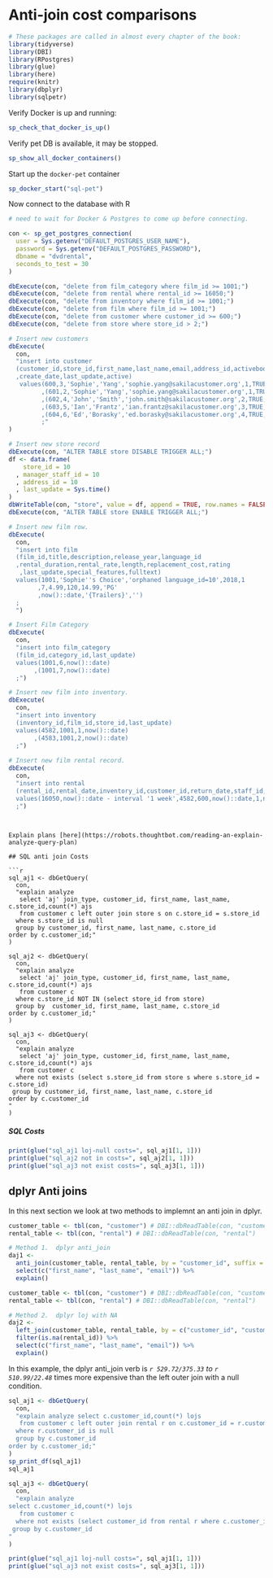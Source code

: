 # Anti-join cost comparisons {#chapter_anti-join-cost-comparisons}

```r
# These packages are called in almost every chapter of the book:
library(tidyverse)
library(DBI)
library(RPostgres)
library(glue)
library(here)
require(knitr)
library(dbplyr)
library(sqlpetr)
```


Verify Docker is up and running:
```r
sp_check_that_docker_is_up()
```

Verify pet DB is available, it may be stopped.

```r
sp_show_all_docker_containers()
```

Start up the `docker-pet` container

```r
sp_docker_start("sql-pet")
```

Now connect to the database with R

```r
# need to wait for Docker & Postgres to come up before connecting.

con <- sp_get_postgres_connection(
  user = Sys.getenv("DEFAULT_POSTGRES_USER_NAME"),
  password = Sys.getenv("DEFAULT_POSTGRES_PASSWORD"),
  dbname = "dvdrental",
  seconds_to_test = 30
)
```

```r
dbExecute(con, "delete from film_category where film_id >= 1001;")
dbExecute(con, "delete from rental where rental_id >= 16050;")
dbExecute(con, "delete from inventory where film_id >= 1001;")
dbExecute(con, "delete from film where film_id >= 1001;")
dbExecute(con, "delete from customer where customer_id >= 600;")
dbExecute(con, "delete from store where store_id > 2;")

# Insert new customers
dbExecute(
  con,
  "insert into customer 
  (customer_id,store_id,first_name,last_name,email,address_id,activebool
  ,create_date,last_update,active)
   values(600,3,'Sophie','Yang','sophie.yang@sakilacustomer.org',1,TRUE,now(),now()::date,1)
         ,(601,2,'Sophie','Yang','sophie.yang@sakilacustomer.org',1,TRUE,now(),now()::date,1)
         ,(602,4,'John','Smith','john.smith@sakilacustomer.org',2,TRUE,now()::date,now()::date,1)
         ,(603,5,'Ian','Frantz','ian.frantz@sakilacustomer.org',3,TRUE,now()::date,now()::date,1)
         ,(604,6,'Ed','Borasky','ed.borasky@sakilacustomer.org',4,TRUE,now()::date,now()::date,1)
         ;"
)

# Insert new store record
dbExecute(con, "ALTER TABLE store DISABLE TRIGGER ALL;")
df <- data.frame(
    store_id = 10
  , manager_staff_id = 10
  , address_id = 10
  , last_update = Sys.time()
)
dbWriteTable(con, "store", value = df, append = TRUE, row.names = FALSE)
dbExecute(con, "ALTER TABLE store ENABLE TRIGGER ALL;")

# Insert new film row.
dbExecute(
  con,
  "insert into film
  (film_id,title,description,release_year,language_id
  ,rental_duration,rental_rate,length,replacement_cost,rating
   ,last_update,special_features,fulltext)
  values(1001,'Sophie''s Choice','orphaned language_id=10',2018,1
        ,7,4.99,120,14.99,'PG'
        ,now()::date,'{Trailers}','')
  ;
  ")

# Insert Film Category
dbExecute(
  con,
  "insert into film_category
  (film_id,category_id,last_update)
  values(1001,6,now()::date)
       ,(1001,7,now()::date)
  ;")  

# Insert new film into inventory.
dbExecute(
  con,
  "insert into inventory
  (inventory_id,film_id,store_id,last_update)
  values(4582,1001,1,now()::date)
       ,(4583,1001,2,now()::date)
  ;")  
  
# Insert new film rental record.
dbExecute(
  con,
  "insert into rental
  (rental_id,rental_date,inventory_id,customer_id,return_date,staff_id,last_update)
  values(16050,now()::date - interval '1 week',4582,600,now()::date,1,now()::date)
  ;")  
  
```
```

Explain plans [here](https://robots.thoughtbot.com/reading-an-explain-analyze-query-plan)

## SQL anti join Costs

```r
sql_aj1 <- dbGetQuery(
  con,
  "explain analyze
   select 'aj' join_type, customer_id, first_name, last_name, c.store_id,count(*) ajs
   from customer c left outer join store s on c.store_id = s.store_id
  where s.store_id is null
  group by customer_id, first_name, last_name, c.store_id
order by c.customer_id;"
)

sql_aj2 <- dbGetQuery(
  con,
  "explain analyze
   select 'aj' join_type, customer_id, first_name, last_name, c.store_id,count(*) ajs
   from customer c 
  where c.store_id NOT IN (select store_id from store)
  group by  customer_id, first_name, last_name, c.store_id
order by c.customer_id;"
)

sql_aj3 <- dbGetQuery(
  con,
  "explain analyze
   select 'aj' join_type, customer_id, first_name, last_name, c.store_id,count(*) ajs
   from customer c 
  where not exists (select s.store_id from store s where s.store_id = c.store_id)
 group by customer_id, first_name, last_name, c.store_id
order by c.customer_id
"
)
```

##### SQL Costs

```r
print(glue("sql_aj1 loj-null costs=", sql_aj1[1, 1]))
print(glue("sql_aj2 not in costs=", sql_aj2[1, 1]))
print(glue("sql_aj3 not exist costs=", sql_aj3[1, 1]))
```

## dplyr Anti joins  

In this next section we look at two methods to implemnt an anti join in dplyr.

```r
customer_table <- tbl(con, "customer") # DBI::dbReadTable(con, "customer")
rental_table <- tbl(con, "rental") # DBI::dbReadTable(con, "rental")

# Method 1.  dplyr anti_join
daj1 <-
  anti_join(customer_table, rental_table, by = "customer_id", suffix = c(".c", ".r")) %>%
  select(c("first_name", "last_name", "email")) %>%
  explain()
```

```r
customer_table <- tbl(con, "customer") # DBI::dbReadTable(con, "customer")
rental_table <- tbl(con, "rental") # DBI::dbReadTable(con, "rental")

# Method 2.  dplyr loj with NA
daj2 <-
  left_join(customer_table, rental_table, by = c("customer_id", "customer_id"), suffix = c(".c", ".r")) %>%
  filter(is.na(rental_id)) %>%
  select(c("first_name", "last_name", "email")) %>%
  explain()
```

<!-- 


### dplyr Costs

```
<PLAN>
Hash Anti Join  (cost=510.99..529.72 rows=1 width=45)
  Hash Cond: ("TBL_LEFT".customer_id = "TBL_RIGHT".customer_id)
  ->  Seq Scan on customer "TBL_LEFT"  (cost=0.00..14.99 rows=599 width=49)
  ->  Hash  (cost=310.44..310.44 rows=16044 width=2)
        ->  Seq Scan on rental "TBL_RIGHT"  (cost=0.00..310.44 rows=16044 width=2)
```

```
<PLAN>
Hash Right Join  (cost=22.48..375.33 rows=1 width=45)
  Hash Cond: ("TBL_RIGHT".customer_id = "TBL_LEFT".customer_id)
  Filter: ("TBL_RIGHT".rental_id IS NULL)
  ->  Seq Scan on rental "TBL_RIGHT"  (cost=0.00..310.44 rows=16044 width=6)
  ->  Hash  (cost=14.99..14.99 rows=599 width=49)
        ->  Seq Scan on customer "TBL_LEFT"  (cost=0.00..14.99 rows=599 width=49)
```
-->


In this example, the dplyr anti_join verb is *`r 529.72/375.33` to `r 510.99/22.48`* times more expensive than the left outer join with a null condition.


```r
sql_aj1 <- dbGetQuery(
  con,
  "explain analyze select c.customer_id,count(*) lojs
   from customer c left outer join rental r on c.customer_id = r.customer_id
  where r.customer_id is null
  group by c.customer_id
order by c.customer_id;"
)
sp_print_df(sql_aj1)
sql_aj1

sql_aj3 <- dbGetQuery(
  con,
  "explain analyze 
select c.customer_id,count(*) lojs
   from customer c 
  where not exists (select customer_id from rental r where c.customer_id = r.customer_id)
 group by c.customer_id
"
)

print(glue("sql_aj1 loj-null costs=", sql_aj1[1, 1]))
print(glue("sql_aj3 not exist costs=", sql_aj3[1, 1]))
```
